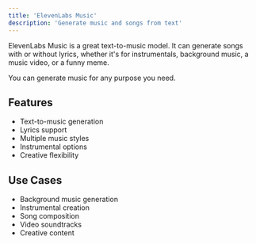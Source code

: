 ```yaml
---
title: 'ElevenLabs Music'
description: 'Generate music and songs from text'
---
```


ElevenLabs Music is a great text-to-music model. It can generate songs with or without lyrics, whether it's for instrumentals, background music, a music video, or a funny meme.

You can generate music for any purpose you need.

## Features

- Text-to-music generation
- Lyrics support
- Multiple music styles
- Instrumental options
- Creative flexibility

## Use Cases

- Background music generation
- Instrumental creation
- Song composition
- Video soundtracks
- Creative content
